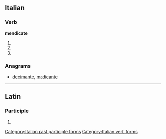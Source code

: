 ==Italian==

===Verb===
'''mendicate'''

# {{form of|[[second-person|Second-person]] [[plural]] [[present tense]]|mendicare|lang=Italian}}
# {{form of|Second-person plural [[imperative]]|mendicare|lang=Italian}}
# {{form of|[[feminine|Feminine]] plural|mendicato}}

===Anagrams===
* {{alphagram|acdeeimnt}} [[decimante#Italian|decimante]], [[medicante#Italian|medicante]]
[[Category:Italian past participle forms]]
[[Category:Italian verb forms]]

----

==Latin==

===Participle===
{{la-part-form|mendīcāte}}

# {{inflection of|[[mendicatus#Latin|mendīcātus]]||voc|m|s|lang=la}}